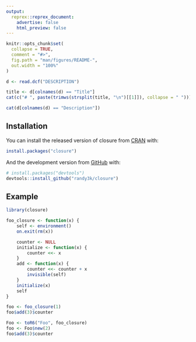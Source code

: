 ```yaml
---
output:
  reprex::reprex_document:
    advertise: false
    html_preview: false
---
```


<!-- README.md is generated from README.Rmd. Please edit that file -->

```r
knitr::opts_chunk$set(
  collapse = TRUE,
  comment = "#>",
  fig.path = "man/figures/README-",
  out.width = "100%"
)
```

```r
d <- read.dcf("DESCRIPTION")
```

```r
title <- d[colnames(d) == "Title"]
cat(c("# ", paste(trimws(strsplit(title, "\n")[[1]]), collapse = " ")))
```

<!-- badges: start -->
<!-- badges: end -->


```r
cat(d[colnames(d) == "Description"])
```


## Installation

You can install the released version of closure from [CRAN](https://CRAN.R-project.org) with:

``` r
install.packages("closure")
```

And the development version from [GitHub](https://github.com/) with:

``` r
# install.packages("devtools")
devtools::install_github("randy3k/closure")
```
## Example

```r
library(closure)

foo_closure <- function(x) {
    self <- environment()
    on.exit(rm(x))

    counter <- NULL
    initialize <- function(x) {
        counter <<- x
    }
    add <- function(x) {
        counter <<- counter + x
        invisible(self)
    }
    initialize(x)
    self
}

foo <- foo_closure(1)
foo$add(3)$counter

Foo <- toR6("Foo", foo_closure)
foo <- Foo$new(2)
foo$add(3)$counter
```
